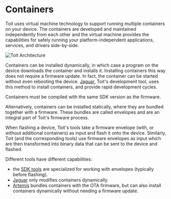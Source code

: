 
# Containers
Toit uses virtual machine technology to support running multiple
containers on your device. The containers are developed and
maintained independently from each other and the virtual machine
provides the capabilities for safely running your platform-independent
applications, services, and drivers side-by-side.

<img
  src={Architecture}
  alt="Toit Architecture"
/>

Containers can be installed dynamically, in which case a program
on the device downloads the container and installs it. Installing
containers this way does not require a firmware update. In fact,
the container can be started without even rebooting the device.
[Jaguar](https://github.com/toitlang/jaguar), Toit's development
tool, uses this method to install containers, and provide rapid
development cycles.

<Note>

Containers must be compiled with the same SDK version as the firmware.

</Note>

Alternatively, containers can be installed statically, where they
are bundled together with a firmware. These bundles are called
envelopes and are an integral part of Toit's firmware process.

When flashing a device, Toit's tools take a firmware envelope (with,
or without additional containers) as input and flash it onto the
device. Similarly, Toit (and the corresponding tools) use firmware
envelopes as input which are then transformed into binary data
that can be sent to the device and flashed.

Different tools have different capabilities:
- the [SDK tools](./toit-sdk) are specialized for working with
  envelopes (typically before flashing).
- [Jaguar](./jaguar) only modifies containers dynamically.
- [Artemis](./artemis) bundles containers with the OTA firmware,
  but can also install containers dynamically without
  needing a firmware update.
